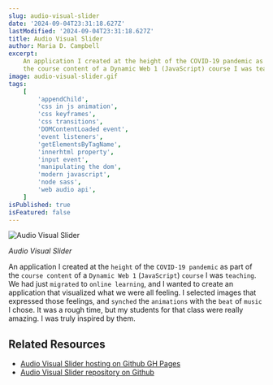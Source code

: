 ```yaml
---
slug: audio-visual-slider
date: '2024-09-04T23:31:18.627Z'
lastModified: '2024-09-04T23:31:18.627Z'
title: Audio Visual Slider
author: Maria D. Campbell
excerpt:
    An application I created at the height of the COVID-19 pandemic as part of
    the course content of a Dynamic Web 1 (JavaScript) course I was teaching.
image: audio-visual-slider.gif
tags:
    [
        'appendChild',
        'css in js animation',
        'css keyframes',
        'css transitions',
        'DOMContentLoaded event',
        'event listeners',
        'getElementsByTagName',
        'innerhtml property',
        'input event',
        'manipulating the dom',
        'modern javascript',
        'node sass',
        'web audio api',
    ]
isPublished: true
isFeatured: false
---
```


![Audio Visual Slider](audio-visual-slider.gif)

_Audio Visual Slider_

An application I created at the `height` of the `COVID-19 pandemic` as part of
the `course content` of a `Dynamic Web 1` (`JavaScript`) `course` I was
`teaching`. We had just `migrated` to `online learning`, and I wanted to create
an application that visualized what we were all feeling. I selected images that
expressed those feelings, and `synched` the `animations` with the `beat` of
`music` I chose. It was a rough time, but my students for that class were really
amazing. I was truly inspired by them.

## Related Resources

-   [Audio Visual Slider hosting on Github GH Pages](https://interglobalmedia.github.io/basic-audio-visual-slider/)
-   [Audio Visual Slider repository on Github](https://github.com/interglobalmedia/basic-audio-visual-slider)
